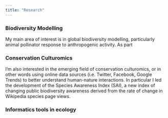 ```yaml
---
title: "Research"
---
```


### **Biodiversity Modelling**
My main area of interest is in global biodiversity modelling, particularly animal pollinator response to anthropogenic activity. As part 


### **Conservation Culturomics**
I'm also interested in the emerging field of conservation culturomics, or in other words using online data sources (i.e. Twitter, Facebook, Google Trends) to better understand human-nature interactions. In particular I led the development of the Species Awareness Index (SAI), a new index of changing public biodiversity awareness derived from the rate of change in Wikipedia species page views. 

### **Informatics tools in ecology**